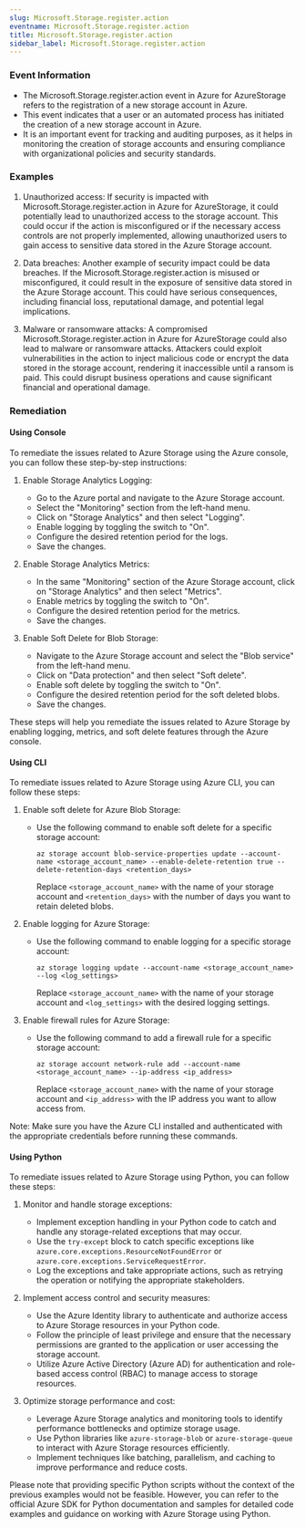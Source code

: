 ```yaml
--- 
slug: Microsoft.Storage.register.action
eventname: Microsoft.Storage.register.action
title: Microsoft.Storage.register.action
sidebar_label: Microsoft.Storage.register.action
---
```

                       
### Event Information

- The Microsoft.Storage.register.action event in Azure for AzureStorage refers to the registration of a new storage account in Azure.
- This event indicates that a user or an automated process has initiated the creation of a new storage account in Azure.
- It is an important event for tracking and auditing purposes, as it helps in monitoring the creation of storage accounts and ensuring compliance with organizational policies and security standards.


### Examples

1. Unauthorized access: If security is impacted with Microsoft.Storage.register.action in Azure for AzureStorage, it could potentially lead to unauthorized access to the storage account. This could occur if the action is misconfigured or if the necessary access controls are not properly implemented, allowing unauthorized users to gain access to sensitive data stored in the Azure Storage account.

2. Data breaches: Another example of security impact could be data breaches. If the Microsoft.Storage.register.action is misused or misconfigured, it could result in the exposure of sensitive data stored in the Azure Storage account. This could have serious consequences, including financial loss, reputational damage, and potential legal implications.

3. Malware or ransomware attacks: A compromised Microsoft.Storage.register.action in Azure for AzureStorage could also lead to malware or ransomware attacks. Attackers could exploit vulnerabilities in the action to inject malicious code or encrypt the data stored in the storage account, rendering it inaccessible until a ransom is paid. This could disrupt business operations and cause significant financial and operational damage.

### Remediation

#### Using Console

To remediate the issues related to Azure Storage using the Azure console, you can follow these step-by-step instructions:

1. Enable Storage Analytics Logging:
   - Go to the Azure portal and navigate to the Azure Storage account.
   - Select the "Monitoring" section from the left-hand menu.
   - Click on "Storage Analytics" and then select "Logging".
   - Enable logging by toggling the switch to "On".
   - Configure the desired retention period for the logs.
   - Save the changes.

2. Enable Storage Analytics Metrics:
   - In the same "Monitoring" section of the Azure Storage account, click on "Storage Analytics" and then select "Metrics".
   - Enable metrics by toggling the switch to "On".
   - Configure the desired retention period for the metrics.
   - Save the changes.

3. Enable Soft Delete for Blob Storage:
   - Navigate to the Azure Storage account and select the "Blob service" from the left-hand menu.
   - Click on "Data protection" and then select "Soft delete".
   - Enable soft delete by toggling the switch to "On".
   - Configure the desired retention period for the soft deleted blobs.
   - Save the changes.

These steps will help you remediate the issues related to Azure Storage by enabling logging, metrics, and soft delete features through the Azure console.

#### Using CLI

To remediate issues related to Azure Storage using Azure CLI, you can follow these steps:

1. Enable soft delete for Azure Blob Storage:
   - Use the following command to enable soft delete for a specific storage account:
     ```
     az storage account blob-service-properties update --account-name <storage_account_name> --enable-delete-retention true --delete-retention-days <retention_days>
     ```
     Replace `<storage_account_name>` with the name of your storage account and `<retention_days>` with the number of days you want to retain deleted blobs.

2. Enable logging for Azure Storage:
   - Use the following command to enable logging for a specific storage account:
     ```
     az storage logging update --account-name <storage_account_name> --log <log_settings>
     ```
     Replace `<storage_account_name>` with the name of your storage account and `<log_settings>` with the desired logging settings.

3. Enable firewall rules for Azure Storage:
   - Use the following command to add a firewall rule for a specific storage account:
     ```
     az storage account network-rule add --account-name <storage_account_name> --ip-address <ip_address>
     ```
     Replace `<storage_account_name>` with the name of your storage account and `<ip_address>` with the IP address you want to allow access from.

Note: Make sure you have the Azure CLI installed and authenticated with the appropriate credentials before running these commands.

#### Using Python

To remediate issues related to Azure Storage using Python, you can follow these steps:

1. Monitor and handle storage exceptions:
   - Implement exception handling in your Python code to catch and handle any storage-related exceptions that may occur.
   - Use the `try-except` block to catch specific exceptions like `azure.core.exceptions.ResourceNotFoundError` or `azure.core.exceptions.ServiceRequestError`.
   - Log the exceptions and take appropriate actions, such as retrying the operation or notifying the appropriate stakeholders.

2. Implement access control and security measures:
   - Use the Azure Identity library to authenticate and authorize access to Azure Storage resources in your Python code.
   - Follow the principle of least privilege and ensure that the necessary permissions are granted to the application or user accessing the storage account.
   - Utilize Azure Active Directory (Azure AD) for authentication and role-based access control (RBAC) to manage access to storage resources.

3. Optimize storage performance and cost:
   - Leverage Azure Storage analytics and monitoring tools to identify performance bottlenecks and optimize storage usage.
   - Use Python libraries like `azure-storage-blob` or `azure-storage-queue` to interact with Azure Storage resources efficiently.
   - Implement techniques like batching, parallelism, and caching to improve performance and reduce costs.

Please note that providing specific Python scripts without the context of the previous examples would not be feasible. However, you can refer to the official Azure SDK for Python documentation and samples for detailed code examples and guidance on working with Azure Storage using Python.


 